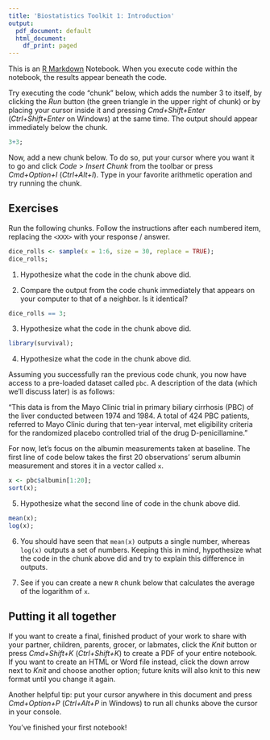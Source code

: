 ```yaml
---
title: 'Biostatistics Toolkit 1: Introduction'
output:
  pdf_document: default
  html_document:
    df_print: paged
---
```


This is an [R Markdown](http://rmarkdown.rstudio.com) Notebook. When you execute code within the notebook, the results appear beneath the code. 

Try executing the code "chunk" below, which adds the number 3 to itself, by clicking the *Run* button (the green triangle in the upper right of chunk) or by placing your cursor inside it and pressing *Cmd+Shift+Enter* (*Ctrl+Shift+Enter* on Windows) at the same time. The output should appear immediately below the chunk. 

```r
3+3;
```

Now, add a new chunk below. To do so, put your cursor where you want it to go and click *Code* > *Insert Chunk* from the toolbar or  press *Cmd+Option+I* (*Ctrl+Alt+I*). Type in your favorite arithmetic operation and try running the chunk. 

## Exercises

Run the following chunks. Follow the instructions after each numbered item, replacing the `<XXX>` with your response / answer. 

```r
dice_rolls <- sample(x = 1:6, size = 30, replace = TRUE);
dice_rolls;
```

1. Hypothesize what the code in the chunk above did.

<XXX>

2. Compare the output from the code chunk immediately that appears on your computer to that of a neighbor. Is it identical?

<XXX>

```r
dice_rolls == 3;
```

3. Hypothesize what the code in the chunk above did.

<XXX>

```r
library(survival);
```

4. Hypothesize what the code in the chunk above did.

<XXX>

Assuming you successfully ran the previous code chunk, you now have access to a pre-loaded dataset called `pbc`. A description of the data (which we'll discuss later) is as follows:

"This data is from the Mayo Clinic trial in primary biliary cirrhosis (PBC) of the liver conducted between 1974 and 1984. A total of 424 PBC patients, referred to Mayo Clinic during that ten-year interval, met eligibility criteria for the randomized placebo controlled trial of the drug D-penicillamine." 

For now, let's focus on the albumin measurements taken at baseline. The first line of code below takes the first 20 observations' serum albumin measurement and stores it in a vector called `x`.

```r
x <- pbc$albumin[1:20];
sort(x);
```

5. Hypothesize what the second line of code in the chunk above did.

<XXX>

```r
mean(x);
log(x);
```

6. You should have seen that `mean(x)` outputs a single number, whereas `log(x)` outputs a set of numbers. Keeping this in mind, hypothesize what the code in the chunk above did and try to explain this difference in outputs. 

<XXX>

7. See if you can create a new `R` chunk below that calculates the average of the logarithm of `x`.

<XXX>


## Putting it all together

If you want to create a final, finished product of your work to share with your partner, children, parents, grocer, or labmates, click the *Knit* button or press *Cmd+Shift+K* (*Ctrl+Shift+K*) to create a PDF of your entire notebook. If you want to create an HTML or Word file instead, click the down arrow next to *Knit* and choose another option; future knits will also knit to this new format until you change it again.  

Another helpful tip: put your cursor anywhere in this document and press *Cmd+Option+P* (*Ctrl+Alt+P* in Windows) to run all chunks above the cursor in your console. 

You've finished your first notebook!


